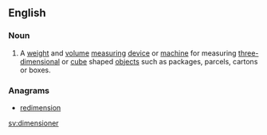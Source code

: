 ==English==

===Noun===
{{en-noun}}

# A [[weight]] and [[volume]] [[measuring]] [[device]] or [[machine]] for measuring [[three-dimensional]] or [[cube]] shaped [[objects]] such as packages, parcels, cartons or boxes.

===Anagrams===
* [[redimension#English|redimension]]

[[sv:dimensioner]]